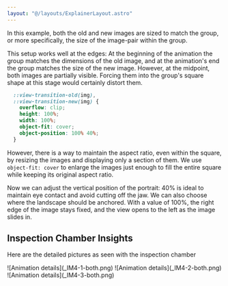```yaml
---
layout: "@/layouts/ExplainerLayout.astro"
---
```


In this example, both the old and new images are sized to match the group, or more specifically, the size of the image-pair within the group.

This setup works well at the edges: At the beginning of the animation the group matches the dimensions of the old image, and at the animation's end the group matches the size of the new image. However, at the midpoint, both images are partially visible. Forcing them into the group's square shape at this stage would certainly distort them.

```css ins={1-8}
  ::view-transition-old(img),
  ::view-transition-new(img) {
    overflow: clip;
    height: 100%;
    width: 100%;
    object-fit: cover;
    object-position: 100% 40%;
  }
```
However, there is a way to maintain the aspect ratio, even within the square, by resizing the images and displaying only a section of them. We use `object-fit: cover` to enlarge the images just enough to fill the entire square while keeping its original aspect ratio.

Now we can adjust the vertical position of the portrait: 40% is ideal to maintain eye contact and avoid cutting off the jaw. We can also choose where the landscape should be anchored. With a value of 100%, the right edge of the image stays fixed, and the view opens to the left as the image slides in.



## Inspection Chamber Insights


Here are the detailed pictures as seen with the inspection chamber

<div id="mix">
<span>![Animation details](_IM4-1-both.png)</span>
<span>![Animation details](_IM4-2-both.png)</span>
<span>![Animation details](_IM4-3-both.png)</span>
</div>

<style>{`
#mix {
  display: flex;
  flex-direction: column;
}
#mix img {
  max-height: 25vh;
  width: auto;
  justify-content: space-between;
  margin: 1rem auto;
}`}</style>